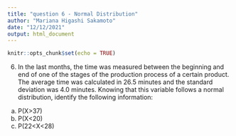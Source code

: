```yaml
---
title: "question 6 - Normal Distribution"
author: "Mariana Higashi Sakamoto"
date: "12/12/2021"
output: html_document
---
```


```r
knitr::opts_chunk$set(echo = TRUE)
```
6. In the last months, the time was measured between the beginning and end of one of 
the stages of the production process of a certain product. The average time was 
calculated in 26.5 minutes and the standard deviation was 4.0 minutes. Knowing that 
this variable follows a normal distribution, identify the following information:

a) P(X>37)
b) P(X<20)
c) P(22<X<28)

